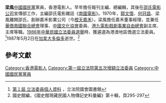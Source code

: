 '''梁風'''{{BD|1918年|11月25日|1987年|5月2日}}[[中國國民黨|中國國民黨]]黨員，香港電影人。早年擔任報刊主編、總編輯，其後在[[邵氏電影公司|邵氏電影公司]]宣傳部工作，主編邵氏電影雜誌《[[南國電影|南國電影]]》。1970年，[[鄒文懷|鄒文懷]]、[[何冠昌|何冠昌]]、梁風離開邵氏，創辦嘉禾影業公司（今[[橙天嘉禾|橙天嘉禾]]）。梁風擔任嘉禾董事經理，並兼任[[華僑救國聯合總會|華僑救國聯合總會]]理事、[[中國文化協會|中國文化協會]]委員、[[港九電影戲劇事業自由總會|港九電影戲劇事業自由總會]]副主席、主席等職。[[1986年中華民國立法委員選舉|1986年中華民國立法委員選舉]]時，獲遴選為港澳地區僑選立法委員。<ref>[http://npl.ly.gov.tw/do/www/commissionerInfo?id=370&act=exp&orderBy=name&eleDisOrder=false&nameOrder=true&expire=01&expire=01&expireBack=01&keyword=%E6%A2%81%E9%A2%A8 第１屆 立法委員個人資料] {{Wayback|url=http://npl.ly.gov.tw/do/www/commissionerInfo?id=370&act=exp&orderBy=name&eleDisOrder=false&nameOrder=true&expire=01&expire=01&expireBack=01&keyword=%E6%A2%81%E9%A2%A8 |date=20160304085518 }}，立法院國會圖書館</ref>1987年5月2日在[[加拿大|加拿大]][[多倫多|多倫多]]逝世。<ref>國史館編，《國史館現藏民國人物傳記史料彙編》第十輯，頁295-297</ref>

==參考文獻==
{{reflist}}

[[Category:香港電影人|Category:香港電影人]]
[[Category:第一屆立法院第五次增額立法委員|Category:第一屆立法院第五次增額立法委員]]
[[Category:中國國民黨黨員|Category:中國國民黨黨員]]
{{第1屆中華民國立法委員名單 (全面改選前)}}